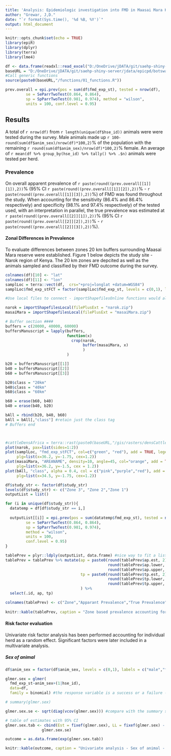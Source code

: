 ```yaml
---
title: 'Analysis: Epidemiologic investigation into FMD in Maasai Mara Kenya'
author: "Grewar, J,D."
date: "`r format(Sys.time(), '%d %B, %Y')`"
output: html_document
---
```


```r
knitr::opts_chunk$set(echo = TRUE)
library(epiR)
library(dplyr)
library(terra)
library(lme4)


```

```r
df <- data.frame(readxl::read_excel("D:/OneDrive/jDATA/git/saehp-shiny-server/jdata/epicpd/botswanaVS/www/coursematerial/tabular/nthiwa_kenya_seroprev.xlsx"))
baseURL = "D:/OneDrive/jDATA/git/saehp-shiny-server/jdata/epicpd/botswanaVS/www/coursematerial"
#Call generic functions
source(paste0(baseURL,"/functions/01_functions.R"))

prev.overall = epi.prev(pos = sum(df$fmd_exp_st), tested = nrow(df), 
         se = SeParrTwoTest(0.864, 0.864), 
         sp = SpParrTwoTest(0.981, 0.974), method = "wilson",
         units = 100, conf.level = 0.95)
```

## Results

A total of `r nrow(df)` from `r length(unique(df$hse_id))` animals were were tested during the survey. Male animals made up `r 100- round(sum(df$anim_sex)/nrow(df)*100,2)`% of the population with the remaining `r round(sum(df$anim_sex)/nrow(df)*100,2)`% female. An average of `r mean(df %>% group_by(hse_id) %>% tally() %>% .$n)` animals were tested per herd.

### Prevalence

On overall apparent prevalence of `r paste(round((prev.overall[[1]][1]),2))`% (95% CI `r paste(round((prev.overall[[1]][2]),2))`% - `r paste(round((prev.overall[[1]][3]),2))`%) of FMD was found throughout the study. When accounting for the sensitivity (86.4% and 86.4% respectively) and specificity (98.1% and 97.4% respectively) of the tested used, with an interpretation in parallel, the true prevalence was estimated at `r paste(round((prev.overall[[2]][1]),2))`% (95% CI `r paste(round((prev.overall[[2]][2]),2))`% - `r paste(round((prev.overall[[2]][3]),2))`%).

#### Zonal Differences in Prevalence

To evaluate differences between zones 20 km buffers surrounding Maasai Mara reserve were established. Figure 1 below depicts the study site - Narok region of Kenya. The 20 km zones are depcited as well as the animals sampled and classified by their FMD outcome during the survey. 

```r
colnames(df)[10] <- "lat"
colnames(df)[11] <- "lon"
samplLoc = terra::vect(df,  crs="+proj=longlat +datum=WGS84")
samplLoc$fmd_exp_stFCT = factor(samplLoc$fmd_exp_st, levels = c(0,1), labels = c("Negative","Positive"))

#Use local files to connect - importShapefilesOnline functions would also work

narok = importShapefilesLocal(filePlusExt = "narok.zip")
masaiMara = importShapefilesLocal(filePlusExt = "masaiMara.zip")

# Buffer section ####
buffers = c(20000, 40000, 60000) 
buffersManuscript = lapply(buffers,
                           function(x) 
                             crop(narok, 
                                  buffer(masaiMara, x)
                                  )
                           )

b20 = buffersManuscript[[1]]
b40 = buffersManuscript[[2]]
b60 = buffersManuscript[[3]]

b20$class = "20km"
b40$class = "40km"
b60$class = "60km"

b60 = erase(b60, b40)
b40 = erase(b40, b20)

bAll = rbind(b20, b40, b60)
bAll = bAll[,"class"] #retain just the class tag
# Buffers end



#cattleDensAfrica = terra::rast(paste0(baseURL,"/gis/rasters/densCattleAfrica.tif"))
plot(narok, pax=list(sides=1:2))
plot(samplLoc, "fmd_exp_stFCT", col=c("green", "red"), add = TRUE, legend = TRUE,
     plg=list(x=36.2, y=-1.75, cex=1.2))
plot(masaiMara, "AREANAME", density=10, angle=45, col="orange", add = TRUE, legend = TRUE,
     plg=list(x=36.2, y=-1.5, cex = 1.2))
plot(bAll, "class", alpha = 0.4, col = c("pink","purple","red"), add = TRUE, legend = TRUE,
     plg=list(x=34.5, y=-1.75, cex=1.2))
```
```r
df$study_str <- factor(df$study_str)
levels(df$study_str) <- c("Zone 3", "Zone 2","Zone 1")
outputList = list()

for (i in unique(df$study_str)){
  datatemp = df[df$study_str == i,]
  
  outputList[[i]] = epi.prev(pos = sum(datatemp$fmd_exp_st), tested = nrow(datatemp), 
         se = SeParrTwoTest(0.864, 0.864), 
         sp = SpParrTwoTest(0.981, 0.974), 
         method = "wilson",
         units = 100, 
         conf.level = 0.95)
}

tablePrev = plyr::ldply(outputList, data.frame) #nice way to fit a list to dataframe
tablePrev = tablePrev %>% mutate(ap = paste0(round(tablePrev$ap.est, 2),"% (",
                                             round(tablePrev$ap.lower, 2),"% - ",
                                             round(tablePrev$ap.upper, 2),"%)"),
                                 tp = paste0(round(tablePrev$tp.est, 2),"% (",
                                             round(tablePrev$tp.lower, 2),"% - ",
                                             round(tablePrev$tp.upper, 2),"%)")
                                 ) %>% 
  select(.id, ap, tp)

colnames(tablePrev) <- c("Zone","Apparant Prevalence","True Prevalence")
  
knitr::kable(tablePrev, caption = "Zone based prevalence accounting for test uncertainty - 95% CI's shown")

```
#### Risk factor evaluation

Univariate risk factor analysis has been performed accounting for individual herd as a random effect. Significant factors were later included in a multivariate analysis. 

##### Sex of animal

```r
df$anim_sex = factor(df$anim_sex, levels = c(0,1), labels = c("male","female"))

glmer.sex = glmer(
  fmd_exp_st~anim_sex+(1|hse_id),
  data=df,
  family = binomial) #the response variable is a success or a failure - binomial is appropriate option

# summary(glmer.sex)

glmer.sex.se <- sqrt(diag(vcov(glmer.sex))) #compare with the summary standard errors

# table of estimates with 95% CI
glmer.sex.tab <- cbind(Est = fixef(glmer.sex), LL = fixef(glmer.sex) - 1.96 * glmer.sex.se, UL = fixef(glmer.sex) + 1.96 *
                glmer.sex.se)

outcome = as.data.frame(exp(glmer.sex.tab))

knitr::kable(outcome, caption = "Univariate analysis - Sex of animal - reported by Odd's ratio with upper and lower CI")

```


